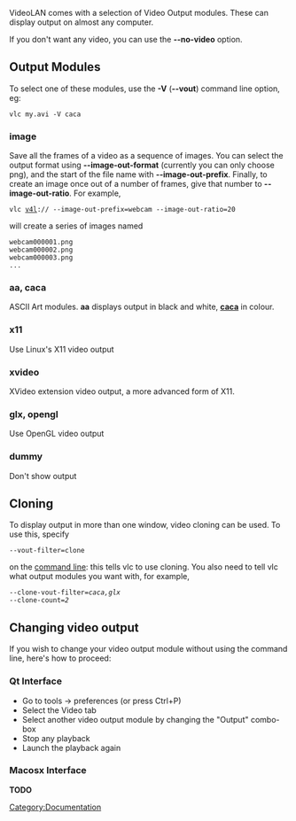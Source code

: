 VideoLAN comes with a selection of Video Output modules. These can display output on almost any computer.

If you don't want any video, you can use the '''--no-video''' option.


== Output Modules ==

To select one of these modules, use the '''-V''' ('''--vout''') command line option, eg:
 vlc my.avi -V caca


=== image ===
Save all the frames of a video as a sequence of images. You can select the output format using '''--image-out-format''' (currently you can only choose png), and the start of the file name with '''--image-out-prefix'''. Finally, to create an image once out of a number of frames, give that number to '''--image-out-ratio'''. For example,
 vlc [[v4l]]:// --image-out-prefix=webcam --image-out-ratio=20
will create a series of images named
 webcam000001.png
 webcam000002.png
 webcam000003.png
 ...


=== aa, caca ===
ASCII Art modules. '''aa''' displays output in black and white, '''[[caca]]''' in colour.


=== x11 ===
Use Linux's X11 video output


=== xvideo ===
XVideo extension video output, a more advanced form of X11.


=== glx, opengl ===
Use OpenGL video output

=== dummy ===
Don't show output

  
== Cloning ==

To display output in more than one window, video cloning can be used. To use this, specify
 --vout-filter=clone
on the [[command prompt|command line]]: this tells vlc to use cloning. You also need to tell vlc what output modules you want with, for example,
 --clone-vout-filter=''caca,glx''
 --clone-count=''2''

== Changing video output ==
If you wish to change your video output module without using the command line, here's how to proceed:
=== Qt Interface ===
* Go to tools -> preferences (or press Ctrl+P)
* Select the Video tab
* Select another video output module by changing the "Output" combo-box
* Stop any playback
* Launch the playback again
=== Macosx Interface ===
'''TODO'''

{{stub}}

[[Category:Documentation]]